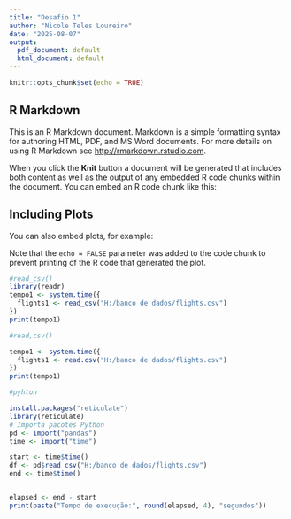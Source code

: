 ---
title: "Desafio 1"
author: "Nicole Teles Loureiro"
date: "2025-08-07"
output:
  pdf_document: default
  html_document: default
---

```{r setup, include=FALSE}
knitr::opts_chunk$set(echo = TRUE)
```

## R Markdown

This is an R Markdown document. Markdown is a simple formatting syntax for authoring HTML, PDF, and MS Word documents. For more details on using R Markdown see <http://rmarkdown.rstudio.com>.

When you click the **Knit** button a document will be generated that includes both content as well as the output of any embedded R code chunks within the document. You can embed an R code chunk like this:


## Including Plots

You can also embed plots, for example:


Note that the `echo = FALSE` parameter was added to the code chunk to prevent printing of the R code that generated the plot.

```{r pressure, echo=FALSE}
#read_csv()
library(readr)
tempo1 <- system.time({
  flights1 <- read_csv("H:/banco de dados/flights.csv")
})
print(tempo1)

```


```{r}
#read,csv()

tempo1 <- system.time({
  flights1 <- read.csv("H:/banco de dados/flights.csv")
})
print(tempo1)

```


```{r}
#pyhton

install.packages("reticulate")
library(reticulate)
# Importa pacotes Python
pd <- import("pandas")
time <- import("time")

start <- time$time()
df <- pd$read_csv("H:/banco de dados/flights.csv")
end <- time$time()


elapsed <- end - start
print(paste("Tempo de execução:", round(elapsed, 4), "segundos"))




```
